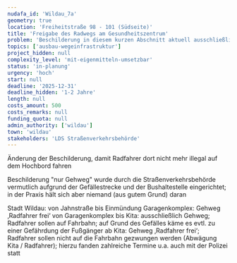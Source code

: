 ```yaml
---
nudafa_id: 'Wildau_7a'
geometry: true
location: 'Freiheitstraße 98 - 101 (Südseite)'
title: 'Freigabe des Radwegs am Gesundheitszentrum'
problem: 'Beschilderung in diesem kurzen Abschnitt aktuell ausschließlich als Gehweg (Zeichen 239) trotz ausreichender Breite (2,90 m) für gemeinsamen Geh- und Radweg (Zeichen 240, Mindestanforderung 2,50 m), getrennten Geh-/Radweg (Zeichen 241, Mindestbreite Radweg 1,50 m, Trennstrich notwendig) bzw. Gehweg / Rad frei (Zeichen 239 + Zusatzzeiche 1022-20) und entsprechender Ausweisung davor und dahinter; wichtiger hoch frequentierter Schulweg, alternatives Fahren auf der Fahrbahn aufgrund hoher Verkehrsbelastung nur für geübte und selbstbewusste Radler'
topics: ['ausbau-wegeinfrastruktur']
project_hidden: null
complexity_level: 'mit-eigenmitteln-umsetzbar'
status: 'in-planung'
urgency: 'hoch'
start: null
deadline: '2025-12-31'
deadline_hidden: '1-2 Jahre'
length: null
costs_amount: 500
costs_remarks: null
funding_quota: null
admin_authority: ['wildau']
town: 'wildau'
stakeholders: 'LDS Straßenverkehrsbehörde'
---
```


Änderung der Beschilderung, damit Radfahrer dort nicht mehr illegal auf dem Hochbord fahren

Beschilderung "nur Gehweg" wurde durch die Straßenverkehrsbehörde vermutlich aufgrund der Gefällestrecke und der Bushaltestelle eingerichtet; in der Praxis hält sich aber niemand (aus gutem Grund) daran

Stadt Wildau: von Jahnstraße bis Einmündung Garagenkomplex: Gehweg ‚Radfahrer frei‘
von Garagenkomplex bis Kita: ausschließlich Gehweg; Radfahrer sollen auf Fahrbahn; auf Grund des Gefälles käme es evtl. zu einer Gefährdung der Fußgänger
ab Kita: Gehweg ‚Radfahrer frei‘; Radfahrer sollen nicht auf die Fahrbahn gezwungen werden (Abwägung Kita / Radfahrer); hierzu fanden zahlreiche Termine u.a. auch mit der Polizei statt
